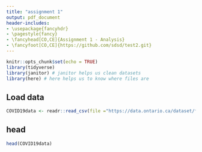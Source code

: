 ```yaml
---
title: "assignment 1"
output: pdf_document
header-includes:
- \usepackage{fancyhdr}
- \pagestyle{fancy}
- \fancyhead[CO,CE]{Assignment 1 - Analysis}
- \fancyfoot[CO,CE]{https://github.com/sdsd/test2.git}
---
```


```r
knitr::opts_chunk$set(echo = TRUE)
library(tidyverse)
library(janitor) # janitor helps us clean datasets
library(here) # here helps us to know where files are
```

## Load data

```r
COVID19data <- readr::read_csv(file ="https://data.ontario.ca/dataset/f4112442-bdc8-45d2-be3c-12efae72fb27/resource/455fd63b-603d-4608-8216-7d8647f43350/download/conposcovidloc.csv")
```

## head


```r
head(COVID19data)
```

